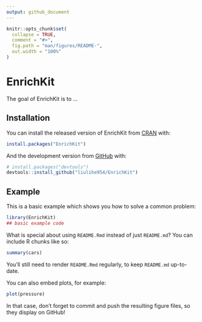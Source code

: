 ```yaml
---
output: github_document
---
```


<!-- README.md is generated from README.Rmd. Please edit that file -->

```r
knitr::opts_chunk$set(
  collapse = TRUE,
  comment = "#>",
  fig.path = "man/figures/README-",
  out.width = "100%"
)
```

# EnrichKit

<!-- badges: start -->
<!-- badges: end -->

The goal of EnrichKit is to ...

## Installation

You can install the released version of EnrichKit from [CRAN](https://CRAN.R-project.org) with:

``` r
install.packages("EnrichKit")
```

And the development version from [GitHub](https://github.com/) with:

``` r
# install.packages("devtools")
devtools::install_github("liulihe954/EnrichKit")
```
## Example

This is a basic example which shows you how to solve a common problem:

```r
library(EnrichKit)
## basic example code
```

What is special about using `README.Rmd` instead of just `README.md`? You can include R chunks like so:

```r
summary(cars)
```

You'll still need to render `README.Rmd` regularly, to keep `README.md` up-to-date.

You can also embed plots, for example:

```r
plot(pressure)
```

In that case, don't forget to commit and push the resulting figure files, so they display on GitHub!
